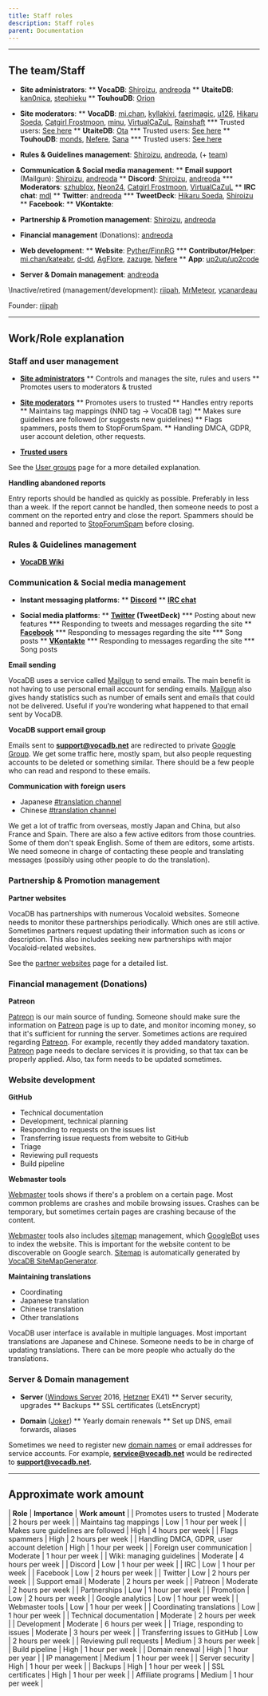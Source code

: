 ---
title: Staff roles
description: Staff roles
parent: Documentation
---

----

## The team/Staff

* **Site administrators**:
** **VocaDB**: [Shiroizu](https://vocadb.net/Profile/Shiroizu), [andreoda](https://vocadb.net/Profile/andreoda)
** **UtaiteDB**: [kan0nica](https://utaitedb.net/Profile/kan0nica), [stephieku](https://utaitedb.net/Profile/stephieku)
** **TouhouDB**: [Orion](https://touhoudb.com/Profile/Orion)

* **Site moderators**:
** **VocaDB**: [mi.chan](https://vocadb.net/Profile/mi.chan), [kyllakivi](https://vocadb.net/Profile/kyllakivi), [faerimagic](https://vocadb.net/Profile/faerimagic), [u126](https://vocadb.net/Profile/u126), [Hikaru Soeda](https://vocadb.net/Profile/hikaru_so), [Catgirl Frostmoon](https://vocadb.net/Profile/Catgirl_Frostmoon), [minu](https://vocadb.net/Profile/minu), [VirtualCaZuL](https://vocadb.net/Profile/CaZuL), [Rainshaft](https://vocadb.net/Profile/Rainshaft)
*** Trusted users: [See here](https://vocadb.net/User?disabledUsers=false&filter=&groupId=Trusted&knowsLanguage=&onlyVerifiedArtists=false&page=1&pageSize=20&sort=RegisterDate)
** **UtaiteDB**: [Ota](https://utaitedb.net/Profile/Ota)
*** Trusted users: [See here](https://utaitedb.net/User?disabledUsers=false&filter=&groupId=Trusted&knowsLanguage=&onlyVerifiedArtists=false&page=1&pageSize=20&sort=RegisterDate)
** **TouhouDB**: [monds](https://touhoudb.com/Profile/monds), [Nefere](https://touhoudb.com/Profile/Nefere), [Sana](https://touhoudb.com/Profile/Sana)
*** Trusted users: [See here](https://touhoudb.com/User?disabledUsers=false&filter=&groupId=Trusted&knowsLanguage=&onlyVerifiedArtists=false&page=1&pageSize=20&sort=RegisterDate)

* **Rules & Guidelines management**: [Shiroizu](https://vocadb.net/Profile/Shiroizu), [andreoda](https://vocadb.net/Profile/andreoda), (+ [team](https://vocadb.net/User?disabledUsers=false&filter=&groupId=Moderator&knowsLanguage=&onlyVerifiedArtists=false&page=1&pageSize=20&sort=RegisterDate))

* **Communication & Social media management**:
** **Email support** (Mailgun): [Shiroizu](https://vocadb.net/Profile/Shiroizu), [andreoda](https://vocadb.net/Profile/andreoda)
** **Discord**: [Shiroizu](https://vocadb.net/Profile/Shiroizu), [andreoda](https://vocadb.net/Profile/andreoda)
*** **Moderators**: [szhublox](https://vocadb.net/Profile/szhublox), [Neon24](https://vocadb.net/Profile/Neon24), [Catgirl Frostmoon](https://vocadb.net/Profile/Catgirl_Frostmoon), [VirtualCaZuL](https://vocadb.net/Profile/CaZuL)
** **IRC chat**: [mdl](https://vocadb.net/Profile/mdl)
** **Twitter**: [andreoda](https://vocadb.net/Profile/andreoda)
*** **TweetDeck**: [Hikaru Soeda](https://vocadb.net/Profile/hikaru_so), [Shiroizu](https://vocadb.net/Profile/Shiroizu)
** **Facebook**:
** **VKontakte**:

* **Partnership & Promotion management**: [Shiroizu](https://vocadb.net/Profile/Shiroizu), [andreoda](https://vocadb.net/Profile/andreoda)

* **Financial management** (Donations): [andreoda](https://vocadb.net/Profile/andreoda)

* **Web development**:
** **Website**: [Pyther/FinnRG](https://vocadb.net/Profile/Pyther99)
*** **Contributor/Helper**: [mi.chan/kateabr](https://vocadb.net/Profile/mi.chan), [d-dd](https://vocadb.net/Profile/d_dd), [AgFlore](https://vocadb.net/Profile/AgFlore), [zazuge](https://vocadb.net/Profile/zazuge), [Nefere](https://vocadb.net/Profile/Nefere)
** **App**: [up2up/up2code](https://vocadb.net/Profile/up2up)

* **Server & Domain management**: [andreoda](https://vocadb.net/Profile/andreoda)

\\Inactive/retired (management/development): [riipah](https://vocadb.net/Profile/riipah), [MrMeteor](https://vocadb.net/Profile/MrMeteor), [ycanardeau](https://vocadb.net/Profile/ycanardeau)

Founder: [riipah](https://vocadb.net/Profile/riipah)

----

## Work/Role explanation

### Staff and user management

* **[Site administrators](/docs/documentation/user-groups#Administrator)**
** Controls and manages the site, rules and users
** Promotes users to moderators & trusted

* **[Site moderators](/docs/documentation/user-groups#Moderator)**
** Promotes users to trusted
** Handles entry reports
** Maintains tag mappings (NND tag -> VocaDB tag)
** Makes sure guidelines are followed (or suggests new guidelines)
** Flags spammers, posts them to StopForumSpam.
** Handling DMCA, GDPR, user account deletion, other requests.

* **[Trusted users](/docs/documentation/trusted-users)**

See the [User groups](/docs/documentation/user-groups) page for a more detailed explanation.

**Handling abandoned reports**

Entry reports should be handled as quickly as possible. Preferably in less than a week. If the report cannot be handled, then someone needs to post a comment on the reported entry and close the report. Spammers should be banned and reported to [StopForumSpam](https://www.stopforumspam.com/) before closing.

### Rules & Guidelines management

* **[VocaDB Wiki](https://wiki.vocadb.net/)**

### Communication & Social media management

* **Instant messaging platforms**:
** **[Discord](https://discord.com/invite/3bwXQNXKCz)**
** **[IRC chat](https://vocadb.net/Home/Chat)**

* **Social media platforms**:
** **[Twitter](https://twitter.com/VocaDB) (TweetDeck)**
*** Posting about new features
*** Responding to tweets and messages regarding the site
** **[Facebook](https://www.facebook.com/vocadb)**
*** Responding to messages regarding the site
*** Song posts
** **[VKontakte](https://vk.com/vocadb)**
*** Responding to messages regarding the site
*** Song posts

**Email sending**

VocaDB uses a service called [Mailgun](https://en.wikipedia.org/wiki/Mailgun) to send emails. The main benefit is not having to use personal email account for sending emails. [Mailgun](https://en.wikipedia.org/wiki/Mailgun) also gives handy statistics such as number of emails sent and emails that could not be delivered. Useful if you're wondering what happened to that email sent by VocaDB.

**VocaDB support email group**

Emails sent to **support@vocadb.net** are redirected to private [Google Group](https://en.wikipedia.org/wiki/Google_Groups). We get some traffic here, mostly spam, but also people requesting accounts to be deleted or something similar. There should be a few people who can read and respond to these emails.

**Communication with foreign users**

* Japanese [#translation channel](https://discord.gg/3bwXQNXKCz)
* Chinese [#translation channel](https://discord.gg/3bwXQNXKCz)

We get a lot of traffic from overseas, mostly Japan and China, but also France and Spain. There are also a few active editors from those countries. Some of them don't speak English. Some of them are editors, some artists. We need someone in charge of contacting these people and translating messages (possibly using other people to do the translation).

### Partnership & Promotion management

**Partner websites**

VocaDB has partnerships with numerous Vocaloid websites. Someone needs to monitor these partnerships periodically. Which ones are still active. Sometimes partners request updating their information such as icons or description. This also includes seeking new partnerships with major Vocaloid-related websites.

See the [partner websites](/docs/documentation/vocadb-partner-websites) page for a detailed list.

### Financial management (Donations)

**Patreon**

[Patreon](https://en.wikipedia.org/wiki/Patreon) is our main source of funding. Someone should make sure the information on [Patreon](https://en.wikipedia.org/wiki/Patreon) page is up to date, and monitor incoming money, so that it's sufficient for running the server. Sometimes actions are required regarding [Patreon](https://en.wikipedia.org/wiki/Patreon). For example, recently they added mandatory taxation. [Patreon](https://en.wikipedia.org/wiki/Patreon) page needs to declare services it is providing, so that tax can be properly applied. Also, tax form needs to be updated sometimes.

### Website development

**GitHub**

* Technical documentation
* Development, technical planning
* Responding to requests on the issues list
* Transferring issue requests from website to GitHub
* Triage
* Reviewing pull requests
* Build pipeline

**Webmaster tools**

[Webmaster](https://en.wikipedia.org/wiki/Webmaster) tools shows if there's a problem on a certain page. Most common problems are crashes and mobile browsing issues. Crashes can be temporary, but sometimes certain pages are crashing because of the content.

[Webmaster](https://en.wikipedia.org/wiki/Webmaster) tools also includes [sitemap](https://en.wikipedia.org/wiki/Site_map) management, which [GoogleBot](https://en.wikipedia.org/wiki/Googlebot) uses to index the website. This is important for the website content to be discoverable on Google search. [Sitemap](https://en.wikipedia.org/wiki/Site_map) is automatically generated by [VocaDB SiteMapGenerator](https://github.com/VocaDB/vocadb/tree/main/VocaDb.SiteMapGenerator).

**Maintaining translations**

* Coordinating
* Japanese translation
* Chinese translation
* Other translations

VocaDB user interface is available in multiple languages. Most important translations are Japanese and Chinese. Someone needs to be in charge of updating translations. There can be more people who actually do the translations.

### Server & Domain management

* **Server** ([Windows Server](https://en.wikipedia.org/wiki/Windows_Server) 2016, [Hetzner](https://www.hetzner.com/) EX41)
** Server security, upgrades
** Backups
** SSL certificates (LetsEncrypt)

* **Domain** ([Joker](https://joker.com/))
** Yearly domain renewals
** Set up DNS, email forwards, aliases

Sometimes we need to register new [domain names](https://en.wikipedia.org/wiki/Domain_name) or email addresses for service accounts. For example, **service@vocadb.net** would be redirected to **support@vocadb.net**.

----

## Approximate work amount

| **Role** | **Importance** | **Work amount** |
| Promotes users to trusted | Moderate | 2 hours per week |
| Maintains tag mappings | Low | 1 hour per week |
| Makes sure guidelines are followed | High | 4 hours per week |
| Flags spammers | High | 2 hours per week |
| Handling DMCA, GDPR, user account deletion | High | 1 hour per week |
| Foreign user communication | Moderate | 1 hour per week |
| Wiki: managing guidelines | Moderate | 4 hours per week |
| Discord | Low | 1 hour per week |
| IRC | Low | 1 hour per week |
| Facebook | Low | 2 hours per week |
| Twitter | Low | 2 hours per week |
| Support email | Moderate | 2 hours per week |
| Patreon | Moderate | 2 hours per week |
| Partnerships | Low | 1 hour per week |
| Promotion | Low | 2 hours per week |
| Google analytics | Low | 1 hour per week |
| Webmaster tools | Low | 1 hour per week |
| Coordinating translations | Low | 1 hour per week |
| Technical documentation | Moderate | 2 hours per week |
| Development | Moderate | 6 hours per week |
| Triage, responding to issues | Moderate | 3 hours per week |
| Transferring issues to GitHub | Low | 2 hours per week |
| Reviewing pull requests | Medium | 3 hours per week |
| Build pipeline | High | 1 hour per week |
| Domain renewal | High | 1 hour per year |
| IP management | Medium | 1 hour per week |
| Server security | High | 1 hour per week |
| Backups | High | 1 hour per week |
| SSL certificates | High | 1 hour per week |
| Affiliate programs | Medium | 1 hour per week |